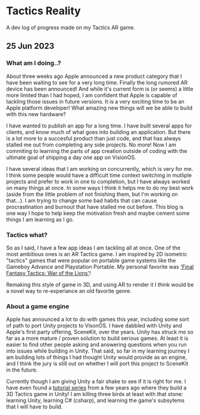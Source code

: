 # Tactics Reality

A dev log of progress made on my Tactics AR game.

## 25 Jun 2023

### What am I doing..?

About three weeks ago Apple announced a new product category that
I have been waiting to see for a very long time. Finally the long rumored
AR device has been announced! And while it's current form is (or seems) a
little more limited than I had hoped, I am confident that Apple is
capable of tackling those issues in future versions. It is a very exciting
time to be an Apple platform developer! What amazing new things will we
be able to build with this new hardware?

I have wanted to publish an app for a long time. I have built several apps
for clients, and know much of what goes into building an application.
But there is a lot more to a succesful product than just code, and that
has always stalled me out from completing any side projects. No more! Now
I am commiting to learning the parts of app creation outside of coding with
the ultimate goal of shipping a day one app on VisionOS.

I have several ideas that I am working on concurrently, which is very
for me. I think some people would have a difficult time context switching
in mutliple projects and prefer to work in one to completion, but I have
always worked on many things at once. In some ways I think it helps me to
do my best work (aside from the little problem of not finishing them, but
 I'm working on that...). I am trying to change some bad habits that can
cause procrastination and burnout that have stalled me out before. This
blog is one way I hope to help keep the motivation fresh and maybe cement
some things I am learning as I go.

### Tactics what?
['Final Fantasy Tactics: War of the Lions']:https://en.wikipedia.org/wiki/Final_Fantasy_Tactics:_The_War_of_the_Lions

So as I said, I have a few app ideas I am tackling all at once. One of
the most ambitious ones is an AR Tactics game. I am inspired by 2D isometric
"tactics" games that were popular on portable game systems like the Gameboy
Advance and Playstation Portable. My personal favorite was ['Final Fantasy
Tactics: War of the Lions']!

Remaking this style of game in 3D, and using AR to render it I think would be
a novel way to re-experiance an old favorite genre.

### About a game engine
[tutorial series]:https://theliquidfire.com/2015/05/04/tactics-rpg-series-intro/

Apple has announced a lot to do with games this year, including some sort of
path to port Unity projects to VisonOS. I have dabbled with Unity and
Apple's first party offering, SceneKit, over the years. Unity has struck
me so far as a more mature / proven solution to build serious games. At least
it is easier to find other people asking and answering questions when you run
into issues while building in Unity. That said, so far in my learning journey
I am building lots of things I had thought Unity would provide as an engine,
and I think the jury is still out on whether I will port this project to SceneKit
in the future.

Currently though I am giving Unity a fair shake to see if it is right for me.
I have even found a [tutorial series] from a few years ago where they build
a 3D Tactics game in Unity! I am killing three birds at least with that
stone: learning Unity, learning C# (csharp), and learning the game's
subsytems that I will have to build.